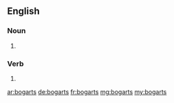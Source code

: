 ==English==

===Noun===
{{head|en|plural}}

# {{plural of|bogart|lang=en}}

===Verb===
{{head|en}}

# {{en-third-person singular of|bogart}}

[[ar:bogarts]]
[[de:bogarts]]
[[fr:bogarts]]
[[mg:bogarts]]
[[my:bogarts]]